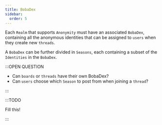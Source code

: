```yaml
---
title: BobaDex
sidebar:
  order: 5
---
```


Each `Realm` that supports `Anonymity` must have an associated `BobaDex`,
containing all the anonymous identities that can be assigned to `users` when
they create new `threads`.

A `BobaDex` can be further divided in `Seasons`, each containing a subset of the
`Identities` in the `BobaDex`.

:::OPEN QUESTION

- Can `boards` or `threads` have their own BobaDex?
- Can `users` choose which `Season` to post from when joining a `thread`?

:::

:::TODO

Fill this!

:::
